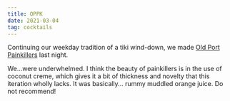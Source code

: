 ```yaml
---
title: OPPK
date: 2021-03-04
tag: cocktails
---
```


Continuing our weekday tradition of a tiki wind-down, we made [Old Port Painkillers](http://cocktailvirgin.blogspot.com/2020/09/oppk-old-port-painkiller.html) last night.

We...were underwhelmed. I think the beauty of painkillers is in the use of coconut creme, which gives it a bit of thickness and novelty that this iteration wholly lacks. It was basically... rummy muddled orange juice. Do not recommend!
        